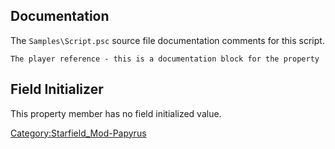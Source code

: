 {{Script_Member_Summary
| title = PlayerRef
| script = [[SFM:Script-Samples:Script|Samples:Script]]
| name = [[SFM:Script-Samples:Script/PlayerRef|PlayerRef]]
| kind = Property
| flags = Auto Mandatory
| returns = Actor
| documentation = The player reference - this is a documentation block for the property
}}


== Documentation ==
The <code>Samples\Script.psc</code> source file documentation comments for this script.

<source>
The player reference - this is a documentation block for the property
</source>


== Field Initializer ==
This property member has no field initialized value.



[[Category:Starfield_Mod-Papyrus]]
